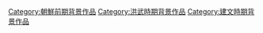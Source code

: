{{朝鮮王朝背景作品分類導航|背景作品}}

[[Category:朝鮮前期背景作品|Category:朝鮮前期背景作品]]
[[Category:洪武時期背景作品|Category:洪武時期背景作品]]
[[Category:建文時期背景作品|Category:建文時期背景作品]]